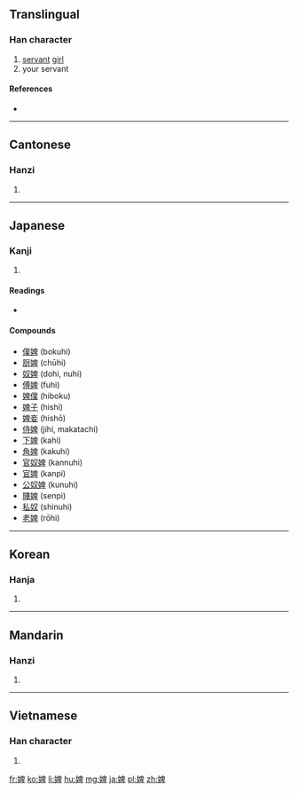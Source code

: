 ==Translingual==

===Han character===
{{Han char|rn=38|rad=女|as=08|sn=11|four=4644<sub>0</sub>|canj=女竹田十 (VHWJ)|ids=⿰[[女]][[卑]]}}

# [[servant]] [[girl]]
# your servant

====References====
* {{Han ref|kx=0265.100|dkj=06428|dj=0532.080|hdz=21059.140|uh=5A62|ud=23138|bh=B141|bd=45377}}

----

==Cantonese==

===Hanzi===
{{yue-hanzi|jyut=|y=pei5}}

# {{defn|lang=yue|sort=女08}}

----

==Japanese==

===Kanji===
{{ja-kanji|grade=|rs=女08}}

# {{defn|lang=ja|sort=女08}}

====Readings====
* {{ja-readings|goon=[[び]] (bi)|kanon=[[ひ]] (hi)|kun=[[はしため]] (hashitame)}}

====Compounds====
* [[僕婢]] (bokuhi)
* [[厨婢]] (chūhi)
* [[奴婢]] (dohi, nuhi)
* [[傅婢]] (fuhi)
* [[婢僕]] (hiboku)
* [[婢子]] (hishi)
* [[婢妾]] (hishō)
* [[侍婢]] (jihi, makatachi)
* [[下婢]] (kahi)
* [[角婢]] (kakuhi)
* [[官奴婢]] (kannuhi)
* [[官婢]] (kanpi)
* [[公奴婢]] (kunuhi)
* [[賤婢]] (senpi)
* [[私奴]] (shinuhi)
* [[老婢]] (rōhi)

----

==Korean==

===Hanja===
{{ko-hanja|hangeul=비|rv=bi|mr=pi}}

# {{defn|lang=ko|sort=女08}}

----

==Mandarin==

===Hanzi===
{{cmn-hanzi|pin=[[bì]] ([[bi4]])|wg=pi<sup>4</sup>}}

# {{defn|lang=cmn|sort=女08}}

----

==Vietnamese==

===Han character===
{{vi-hantu|[[tì]]|rs=女08}}

# {{defn|lang=vi|sort=女08}}

[[fr:婢]]
[[ko:婢]]
[[li:婢]]
[[hu:婢]]
[[mg:婢]]
[[ja:婢]]
[[pl:婢]]
[[zh:婢]]